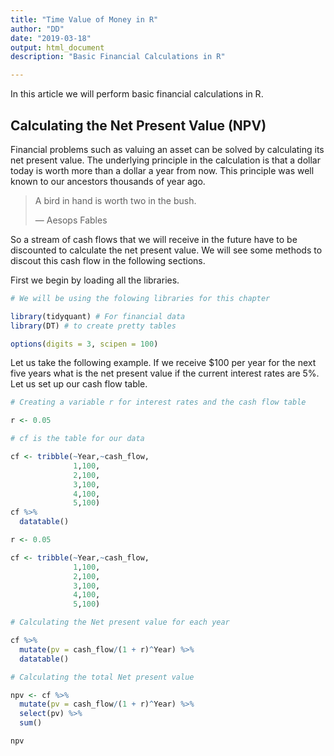 ```yaml
---
title: "Time Value of Money in R"
author: "DD"
date: "2019-03-18"
output: html_document
description: "Basic Financial Calculations in R"

---
```


In this article we will perform basic financial calculations in R.

## Calculating the Net Present Value (NPV)

Financial problems such as valuing an asset can be solved by calculating its net present value. The underlying principle in the calculation is that a dollar today is worth more than a dollar a year from now. This principle was well known to our ancestors thousands of year ago.

> A bird in hand is worth two in the bush.
>
> --- Aesops Fables

So a stream of cash flows that we will receive in the future have to be discounted to calculate the net present value. We will see some methods to discout this cash flow in the following sections.

First we begin by loading all the libraries.

```r
# We will be using the folowing libraries for this chapter

library(tidyquant) # For financial data
library(DT) # to create pretty tables

options(digits = 3, scipen = 100)


```

Let us take the following example. If we receive \$100 per year for the next five years what is the net present value if the current interest rates are 5%. Let us set up our cash flow table.



```r

# Creating a variable r for interest rates and the cash flow table

r <- 0.05  

# cf is the table for our data

cf <- tribble(~Year,~cash_flow,
              1,100,
              2,100,
              3,100,
              4,100,
              5,100)
cf %>%
  datatable()

```



```r

r <- 0.05  

cf <- tribble(~Year,~cash_flow,
              1,100,
              2,100,
              3,100,
              4,100,
              5,100)

# Calculating the Net present value for each year

cf %>%
  mutate(pv = cash_flow/(1 + r)^Year) %>%
  datatable()

# Calculating the total Net present value

npv <- cf %>%
  mutate(pv = cash_flow/(1 + r)^Year) %>%
  select(pv) %>%
  sum()

npv

```
